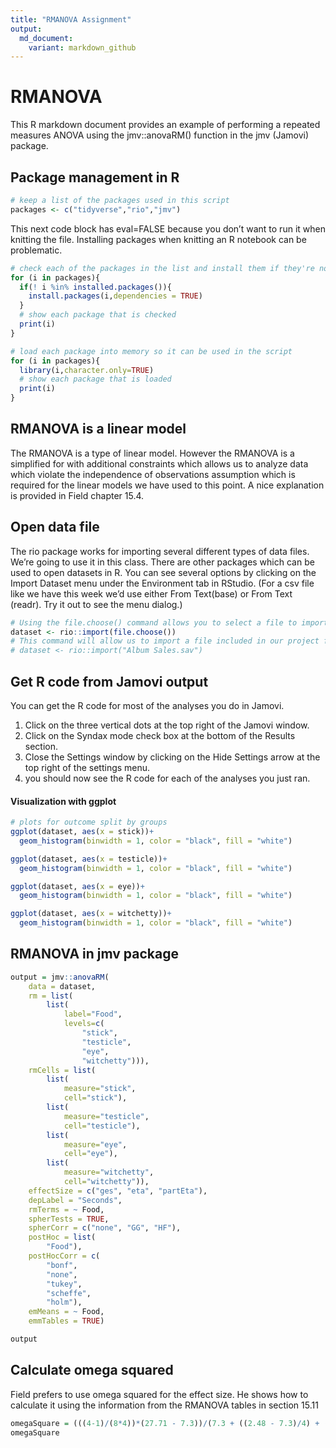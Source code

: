---
title: "RMANOVA Assignment"
output:
  md_document:
    variant: markdown_github
---

#  RMANOVA

This R markdown document provides an example of performing a repeated measures ANOVA using the  jmv::anovaRM() function in the jmv (Jamovi) package.

## Package management in R

```{r}
# keep a list of the packages used in this script
packages <- c("tidyverse","rio","jmv")
```

This next code block has eval=FALSE because you don't want to run it when knitting the file. Installing packages when knitting an R notebook can be problematic.

```{r eval=FALSE}
# check each of the packages in the list and install them if they're not installed already
for (i in packages){
  if(! i %in% installed.packages()){
    install.packages(i,dependencies = TRUE)
  }
  # show each package that is checked
  print(i)
}
```

```{r}
# load each package into memory so it can be used in the script
for (i in packages){
  library(i,character.only=TRUE)
  # show each package that is loaded
  print(i)
}
```

## RMANOVA is a linear model

The RMANOVA is a type of linear model. However the RMANOVA is a simplified for with additional constraints which allows us to analyze data which violate the independence of observations assumption which is required for the linear models we have used to this point. A nice explanation is provided in Field chapter 15.4.

## Open data file

The rio package works for importing several different types of data files. We're going to use it in this class. There are other packages which can be used to open datasets in R. You can see several options by clicking on the Import Dataset menu under the Environment tab in RStudio. (For a csv file like we have this week we'd use either From Text(base) or From Text (readr). Try it out to see the menu dialog.)

```{r}
# Using the file.choose() command allows you to select a file to import from another folder.
dataset <- rio::import(file.choose())
# This command will allow us to import a file included in our project folder.
# dataset <- rio::import("Album Sales.sav")
```

## Get R code from Jamovi output

You can get the R code for most of the analyses you do in Jamovi.

1. Click on the three vertical dots at the top right of the Jamovi window.
2. Click on the Syndax mode check box at the bottom of the Results section.
3. Close the Settings window by clicking on the Hide Settings arrow at the top right of the settings menu.
4. you should now see the R code for each of the analyses you just ran.


#### Visualization with ggplot

```{r}
# plots for outcome split by groups
ggplot(dataset, aes(x = stick))+
  geom_histogram(binwidth = 1, color = "black", fill = "white")

ggplot(dataset, aes(x = testicle))+
  geom_histogram(binwidth = 1, color = "black", fill = "white")

ggplot(dataset, aes(x = eye))+
  geom_histogram(binwidth = 1, color = "black", fill = "white")

ggplot(dataset, aes(x = witchetty))+
  geom_histogram(binwidth = 1, color = "black", fill = "white")

```

## RMANOVA in jmv package

```{r}
output = jmv::anovaRM(
    data = dataset,
    rm = list(
        list(
            label="Food",
            levels=c(
                "stick",
                "testicle",
                "eye",
                "witchetty"))),
    rmCells = list(
        list(
            measure="stick",
            cell="stick"),
        list(
            measure="testicle",
            cell="testicle"),
        list(
            measure="eye",
            cell="eye"),
        list(
            measure="witchetty",
            cell="witchetty")),
    effectSize = c("ges", "eta", "partEta"),
    depLabel = "Seconds",
    rmTerms = ~ Food,
    spherTests = TRUE,
    spherCorr = c("none", "GG", "HF"),
    postHoc = list(
        "Food"),
    postHocCorr = c(
        "bonf",
        "none",
        "tukey",
        "scheffe",
        "holm"),
    emMeans = ~ Food,
    emmTables = TRUE)

output
```

## Calculate omega squared

Field prefers to use omega squared for the effect size. He shows how to calculate it using the information from the RMANOVA tables in section 15.11

```{r}
omegaSquare = (((4-1)/(8*4))*(27.71 - 7.3))/(7.3 + ((2.48 - 7.3)/4) + (((4-1)/(8*4))*(27.71 - 7.3)))
omegaSquare
```

